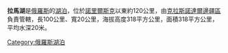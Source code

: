 '''拉馬湖'''是[[俄羅斯|俄羅斯]]的[[湖泊|湖泊]]，位於[[諾里爾斯克|諾里爾斯克]]以東約120公里，由[[克拉斯諾達爾邊疆區|克拉斯諾達爾邊疆區]]負責管轄，長100公里、寬20公里，海拔高度318平方公里，面積318平方公里，平均水深20米。

{{Russia-geo-stub}}
[[Category:俄羅斯湖泊|Category:俄羅斯湖泊]]